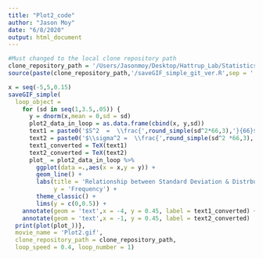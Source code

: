 ```yaml
---
title: "Plot2_code"
author: "Jason Moy"
date: "6/8/2020"
output: html_document
---
```


```r
#Must changed to the local clone repository path
clone_repository_path = '/Users/Jasonmoy/Desktop/Hattrup_Lab/Statistics_Animation_Plot' #edit here
source(paste(clone_repository_path,'/saveGIF_simple_git_ver.R',sep = '')) # run the saveGIF_simple function 
```

```r
x = seq(-5,5,0.15)
saveGIF_simple(
  loop_object = 
    for (sd in seq(1,3.5,.05)) {
      y = dnorm(x,mean = 0,sd = sd)
      plot2_data_in_loop = as.data.frame(cbind(x, y,sd))
      text1 = paste0('$S^2  =  \\frac{',round_simple(sd^2*66,3),'}{66}$ = ', round_simple(sd^2,3))
      text2 = paste0('$\\sigma^2 =  \\frac{',round_simple(sd^2 *66,3),'}{67}$ = ',round_simple((sd^2*66)/67,3))
      text1_converted = TeX(text1)
      text2_converted = TeX(text2)
      plot_ = plot2_data_in_loop %>% 
        ggplot(data =.,aes(x = x,y = y)) + 
        geom_line() + 
        labs(title = 'Relationship between Standard Deviation & Distrbution',
             y = 'Frequency') + 
        theme_classic() + 
        lims(y = c(0,0.5)) + 
    annotate(geom = 'text',x = -4, y = 0.45, label = text1_converted) + 
    annotate(geom = 'text',x = -1, y = 0.45, label = text2_converted)
  print(plot(plot_))}, 
  movie_name = 'Plot2.gif', 
  clone_repository_path = clone_repository_path,
  loop_speed = 0.4, loop_number = 1)
```